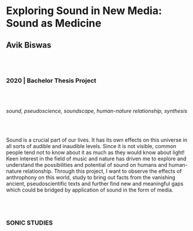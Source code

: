 # Exploring Sound in New Media: Sound as Medicine
## Avik Biswas

<br/><br/>

### 2020 | Bachelor Thesis Project

<br/><br/>

*sound, pseudoscience, soundscape, human-nature relationship, synthesis*

<br/><br/>

Sound is a crucial part of our lives. It has its own effects on this universe in all sorts of audible and inaudible levels. Since it is not visible, common people tend not to know about it as much as they would know about light!
Keen interest in the field of music and nature has driven me to explore and understand the possibilities and potential of sound on humans and human-nature relationship.
Through this project, I want to observe the effects of anthrophony on this world, study to bring out facts from the vanishing ancient, pseudoscientific texts and further find new and meaningful gaps which could be bridged by application of sound in the form of media.

<br/><br/>

### SONIC STUDIES
